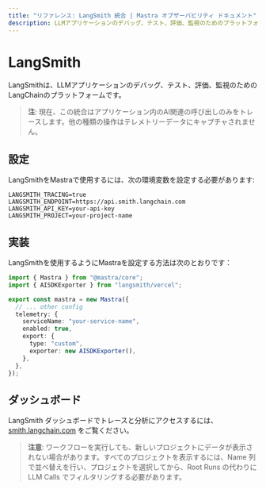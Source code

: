 ```yaml
---
title: "リファレンス: LangSmith 統合 | Mastra オブザーバビリティ ドキュメント"
description: LLMアプリケーションのデバッグ、テスト、評価、監視のためのプラットフォームであるMastraとLangSmithを統合するためのドキュメント。
---
```


# LangSmith

LangSmithは、LLMアプリケーションのデバッグ、テスト、評価、監視のためのLangChainのプラットフォームです。

> **注**: 現在、この統合はアプリケーション内のAI関連の呼び出しのみをトレースします。他の種類の操作はテレメトリーデータにキャプチャされません。

## 設定

LangSmithをMastraで使用するには、次の環境変数を設定する必要があります:

```env
LANGSMITH_TRACING=true
LANGSMITH_ENDPOINT=https://api.smith.langchain.com
LANGSMITH_API_KEY=your-api-key
LANGSMITH_PROJECT=your-project-name
```

## 実装

LangSmithを使用するようにMastraを設定する方法は次のとおりです：

```typescript
import { Mastra } from "@mastra/core";
import { AISDKExporter } from "langsmith/vercel";

export const mastra = new Mastra({
  // ... other config
  telemetry: {
    serviceName: "your-service-name",
    enabled: true,
    export: {
      type: "custom",
      exporter: new AISDKExporter(),
    },
  },
});
```

## ダッシュボード

LangSmith ダッシュボードでトレースと分析にアクセスするには、[smith.langchain.com](https://smith.langchain.com) をご覧ください。

> **注意**: ワークフローを実行しても、新しいプロジェクトにデータが表示されない場合があります。すべてのプロジェクトを表示するには、Name 列で並べ替えを行い、プロジェクトを選択してから、Root Runs の代わりに LLM Calls でフィルタリングする必要があります。